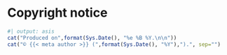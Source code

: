 ::: {.content-visible when-format="html"}


:::

# Copyright notice {-}

```r
#| output: asis
cat("Produced on",format(Sys.Date(), "%e %B %Y.\n\n"))
cat("© {{< meta author >}} (",format(Sys.Date(), "%Y"),").", sep="")
```



\clearpage\pagenumbering{arabic}\setcounter{page}{1}
